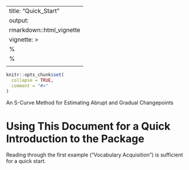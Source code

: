 
---
title: "Quick_Start"
output:
   rmarkdown::html_vignette
vignette: >
  %\VignetteIndexEntry{Quick_Start}
  %\VignetteEngine{knitr::rmarkdown}
  \usepackage[utf8]{inputenc}
---

```r
knitr::opts_chunk$set(
  collapse = TRUE,
  comment = "#>"
)
```

An S-Curve Method for Estimating Abrupt and Gradual Changepoints

# Using This Document for a Quick Introduction to the Package

Reading through the first example ("Vocabulary Acquisition") is
sufficient for a quick start.



